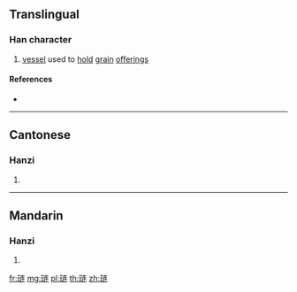 {{character info/new}}
{{also|璉}}
==Translingual==

===Han character===
{{Han char|rn=96|rad=玉|as=07|sn=11|four=|canj=MGYKQ}}

# [[vessel]] used to [[hold]] [[grain]] [[offering]]s

====References====
* {{Han ref|kx=0736.081|hdz=21115.070|uh=740F|ud=29711}}

----

==Cantonese==

===Hanzi===
{{yue-hanzi|jyut=|y=lin5|tra=璉}}

# {{defn|lang=yue|sort=玉07}}

----

==Mandarin==

===Hanzi===
{{cmn-hanzi|tra=璉|pin=[[lián]] ([[lian2]]), [[liǎn]] ([[lian3]])|wg=lien<sup>2</sup>, lien<sup>3</sup>}}

# {{defn|lang=cmn|sort=玉07}}

[[fr:琏]]
[[mg:琏]]
[[pl:琏]]
[[th:琏]]
[[zh:琏]]